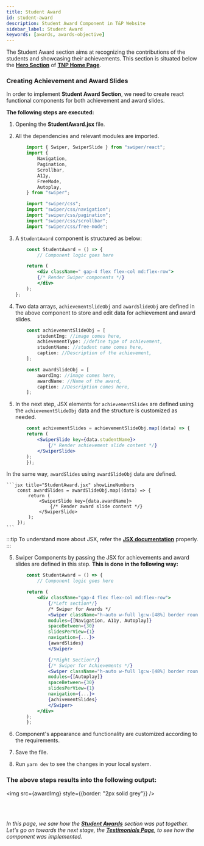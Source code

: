 ```yaml
---
title: Student Award
id: student-award
description: Student Award Component in T&P Website
sidebar_label: Student Award
keywords: [awards, awards-objective]
---
```


The Student Award section aims at recognizing the contributions of the students and showcasing their achievements. This section is situated below the [**Hero Section**](hero) of [**TNP Home Page**](https://tnp.tcetmumbai.in/). 

### Creating Achievement and Award Slides

In order to implement **Student Award Section**, we need to create react functional components for both achievement and award slides. 

**The following steps are executed:**

1. Opening the **StudentAward.jsx** file.

2. All the dependencies and relevant modules are imported. 

    ```jsx title="StudentAward.jsx" showLineNumbers
        import { Swiper, SwiperSlide } from "swiper/react";
        import {
            Navigation,
            Pagination,
            Scrollbar,
            A11y,
            FreeMode,
            Autoplay,
        } from "swiper";

        import "swiper/css";
        import "swiper/css/navigation";
        import "swiper/css/pagination";
        import "swiper/css/scrollbar";
        import "swiper/css/free-mode";
    ```

2. A `StudentAward` component is structured as below: 

    ```jsx title="StudentAward.jsx" showLineNumbers
        const StudentAward = () => {
            // Component logic goes here

        return (
            <div className=" gap-4 flex flex-col md:flex-row">
            {/* Render Swiper components */}
            </div>
        );  
    };
    ```

3. Two data arrays, `achievementSlideObj` and `awardSlideObj` are defined in the above component to store and edit data for achievement and award slides. 
 
    ```jsx title="StudentAward.jsx" {2-5,9-11} showLineNumbers
        const achievementSlideObj = [
            studentImg: //image comes here,
            achievementType: //define type of achievement,
            studentName: //student name comes here,
            caption: //Description of the achievement,
        ];

        const awardSlideObj = [
            awardImg: //image comes here,
            awardName: //Name of the award,
            caption: //Description comes here,
        ];
    ```
4. In the next step, JSX elements for `achievementSlides` are defined using the `achievementSlideObj` data and the structure is customized as needed. 

    ```jsx title="StudentAward.jsx" showLineNumbers
        const achivementSlides = achievementSlideObj.map((data) => {
        return (
            <SwiperSlide key={data.studentName}>
                {/* Render achievement slide content */}
            </SwiperSlide>
        );
        });
    ```

 In the same way, `awardSlides` using `awardSlideObj` data are defined.

    ```jsx title="StudentAward.jsx" showLineNumbers
        const awardSlides = awardSlideObj.map((data) => {
            return (
                <SwiperSlide key={data.awardName}>
                    {/* Render award slide content */}
                </SwiperSlide>
            );
        });
    ```
    
    
:::tip
   To understand more about JSX, refer the **[JSX documentation](https://legacy.reactjs.org/docs/introducing-jsx.html)** properly.
:::

5. Swiper Components by passing the JSX for achievements and award slides are defined in this step. **This is done in the following way:**

    ```jsx title="StudentAward.jsx" {8-14,18-24} showLineNumbers
        const StudentAward = () => {
            // Component logic goes here

        return (
            <div className="gap-4 flex flex-col md:flex-row">
                {/*Left section*/}
                /* Swiper for Awards */
                <Swiper className="h-auto w-full lg:w-[48%] border rounded-lg xl:rounded-xl" 
                modules={[Navigation, A11y, Autoplay]} 
                spaceBetween={30} 
                slidesPerView={1} 
                navigation={...}>
                {awardSlides}
                </Swiper>

                {/*Right Section*/}
                {/* Swiper for Achievements */}
                <Swiper className="h-auto w-full lg:w-[48%] border rounded-lg xl:rounded-xl"
                modules={[Autoplay]} 
                spaceBetween={30} 
                slidesPerView={1} 
                navigation={...}>
                {achivementSlides}
                </Swiper>
            </div>
        );
        };
    ```

6. Component's appearance and functionality are customized according to the requirements. 

7. Save the file. 

8. Run `yarn dev` to see the changes in your local system.

<h3>The above steps results into the following output:</h3>


<img src={awardImg} style={{border: "2px solid grey"}} />

<br /><br />

_In this page, we saw how the [**Student Awards**](student-award) section was put together. Let's go on towards the next stage, the [**Testimonials Page**](testimonials), to see how the component was implemented._